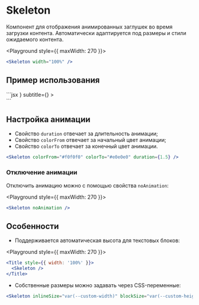 <Overview>

# Skeleton

Компонент для отображения анимированных заглушек во время загрузки контента.
Автоматически адаптируется под размеры и стили ожидаемого контента.

</Overview>

<Playground style={{ maxWidth: 270 }}>
  ```jsx
  <Skeleton width="100%" />
  ```
</Playground>

## Пример использования

<Playground>
  ```jsx
  <Group>
    <SimpleCell
      before={<Skeleton width={36} height={36} borderRadius="50%" />}
      subtitle={<Skeleton width={90} />}
    >
      <Skeleton width={120} />
    </SimpleCell>
    <Div>
      <Skeleton width="100%" />
      <Skeleton width="100%" />
      <Skeleton width="75%" />
    </Div>
  </Group>
  ```
</Playground>

## Настройка анимации

- Свойство `duration` отвечает за длительность анимации;
- Свойство `colorFrom` отвечает за начальный цвет анимации;
- Свойство `colorTo` отвечает за конечный цвет анимации.

```jsx
<Skeleton colorFrom="#f0f0f0" colorTo="#e0e0e0" duration={1.5} />
```

### Отключение анимации

Отключить анимацию можно с помощью свойства `noAnimation`:

<Playground style={{ maxWidth: 270 }}>
  ```jsx
  <Skeleton noAnimation />
  ```
</Playground>

## Особенности

- Поддерживается автоматическая высота для текстовых блоков:

<Playground style={{ maxWidth: 270 }}>
  ```jsx
  <Title style={{ width: '100%' }}>
    <Skeleton />
  </Title>
  ```
</Playground>

- Собственные размеры можно задавать через CSS-переменные:

```jsx
<Skeleton inlineSize="var(--custom-width)" blockSize="var(--custom-height)" />
```
